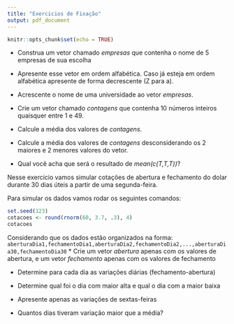 ---
title: "Exercicios de Fixação"
output: pdf_document
---

```{r setup, include=FALSE}
knitr::opts_chunk$set(echo = TRUE)
```

* Construa um vetor chamado _empresas_ que contenha o nome de 5 empresas de sua escolha
* Apresente esse vetor em ordem alfabética. Caso já esteja em ordem alfabética apresente de forma decrescente (Z para a).
* Acrescente o nome de uma universidade ao vetor _empresas_.

* Crie um vetor chamado _contagens_ que contenha 10 números inteiros quaisquer entre 1 e 49.
* Calcule a média dos valores de _contagens_.
* Calcule a média dos valores de _contagens_ desconsiderando os 2 maiores e 2 menores valores do vetor.

* Qual você acha que será o resultado de _mean(c(T,T,T))_?


Nesse exercicio vamos simular cotações de abertura e fechamento do dolar durante 30 dias úteis a partir de uma segunda-feira. 

Para simular os dados vamos rodar os seguintes comandos:

```{r}
set.seed(123)
cotacoes <- round(rnorm(60, 3.7, .3), 4)
cotacoes
```

Considerando que os dados estão organizados na forma: 
`aberturaDia1,fechamentoDia1,aberturaDia2,fechamentoDia2,...,aberturaDia30,fechamentoDia30`
* Crie um vetor _abertura_ apenas com os valores de abertura, e um vetor _fechamento_ apenas com os valores de fechamento

* Determine para cada dia as variações diárias (fechamento-abertura)

* Determine qual foi o dia com maior alta e qual o dia com a maior baixa

* Apresente apenas as variações de sextas-feiras

* Quantos dias tiveram variação maior que a média?